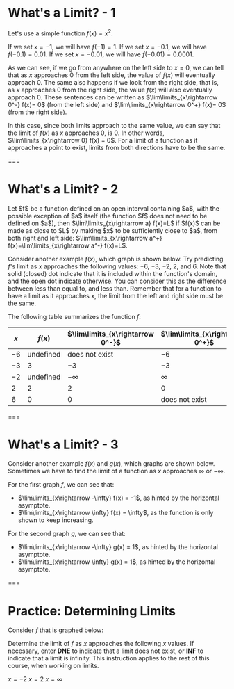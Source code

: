 # What's a Limit? - 1

Let's use a simple function $f(x) = x^2$.

<Graph functions="x^2" />

If we set $x = -1$, we will have $f(-1)=1$. If we set $x = -0.1$, we will have $f(-0.1)=0.01$. If we set $x = -0.01$, we will have $f(-0.01)=0.0001$.

As we can see, if we go from anywhere on the left side to $x = 0$, we can tell that as $x$ approaches $0$ from the left side, the value of $f(x)$ will eventually approach $0$. The same also happens if we look from the right side, that is, as $x$ approaches $0$ from the right side, the value $f(x)$ will also eventually approach $0$. These sentences can be written as $\lim\limits_{x\rightarrow 0^-} f(x)= 0$ (from the left side) and $\lim\limits_{x\rightarrow 0^+} f(x)= 0$ (from the right side).

In this case, since both limits approach to the same value, we can say that the limit of $f(x)$ as $x$ approaches $0$, is $0$. In other words, $\lim\limits_{x\rightarrow 0} f(x) = 0$. For a limit of a function as it approaches a point to exist, limits from both directions have to be the same.

===

# What's a Limit? - 2

<Theorem title="General Definition of Limit">
Let $f$ be a function defined on an open interval containing $a$, with the possible exception of $a$ itself (the function $f$ does not need to be defined on $a$), then $\lim\limits_{x\rightarrow a} f(x)=L$ if $f(x)$ can be made as close to $L$ by making $x$ to be sufficiently close to $a$, from both right and left side: $\lim\limits_{x\rightarrow a^+} f(x)=\lim\limits_{x\rightarrow a^-} f(x)=L$.
</Theorem>

Consider another example $f(x)$, which graph is shown below. Try predicting $f$'s limit as $x$ approaches the following values: $-6$, $-3$, $-2$, $2$, and $6$.
Note that solid (closed) dot indicate that it is included within the function's domain, and the open dot indicate otherwise. You can consider this as the difference between less than equal to, and less than. Remember that for a function to have a limit as it approaches $x$, the limit from the left and right side must be the same.

<Graph
  functions="1+4/(x+2)@[-6,2];(x-6)*(x-4)*(x-2)@[2,6]"
  asymptotes="x=-2"
  points="2,2~solid;0,2~outline;-3,-3~outline;3,-3~solid;0,6~solid;0,-6~outline"
  ranges="[8,8,-8,-8]"
/>

The following table summarizes the function $f$:

| $x$  | $f(x)$    | $\lim\limits_{x\rightarrow 0^-}$ | $\lim\limits_{x\rightarrow 0^+}$ | $\lim\limits_{x\rightarrow 0}$ |
| ---- | --------- | -------------------------------- | -------------------------------- | ------------------------------ |
| $-6$ | undefined | does not exist                   | $-6$                             | does not exist                 |
| $-3$ | $3$       | $-3$                             | $-3$                             | $-3$                           |
| $-2$ | undefined | $-\infty$                        | $\infty$                         | does not exist                 |
| $2$  | $2$       | $2$                              | $0$                              | does not exist                 |
| $6$  | $0$       | $0$                              | does not exist                   | does not exist                 |

===

# What's a Limit? - 3

Consider another example $f(x)$ and $g(x)$, which graphs are shown below. Sometimes we have to find the limit of a function as $x$ approaches $\infty$ or $-\infty$.  

<TwoColumns>
  <Graph functions="1/x-1@[-8,0];(x^2+1)/x-2@[0,8]" asymptotes="y=-1" />
  <Graph functions="(x^2-2*x)/(x^2+1)" asymptotes="y=1" />
</TwoColumns>

For the first graph $f$, we can see that:

- $\lim\limits_{x\rightarrow -\infty} f(x) = -1$, as hinted by the horizontal asymptote.
- $\lim\limits_{x\rightarrow \infty} f(x) = \infty$, as the function is only shown to keep increasing.

For the second graph $g$, we can see that:

- $\lim\limits_{x\rightarrow -\infty} g(x) = 1$, as hinted by the horizontal asymptote.
- $\lim\limits_{x\rightarrow \infty} g(x) = 1$, as hinted by the horizontal asymptote.

===

# **Practice:** Determining Limits

Consider $f$ that is graphed below:

<Graph
  functions="((x+3)^2+3)/(x+2)@[-10,-2];x^3-3*x@[-2,2];x/(x-1)@[2,10]"
  asymptotes="x=-2,y=1"
  points="-2,-2~outline;2,2~outline;4,2~solid"
  ranges="[8,8,-8,-8]"
/>

Determine the limit of $f$ as $x$ approaches the following $x$ values. If necessary, enter **DNE** to indicate that a limit does not exist, or **INF** to indicate that a limit is infinity. This instruction applies to the rest of this course, when working on limits.

$x=-2$
<Practice id="determining-limits-1" answer="DNE" />
$x=2$
<Practice id="determining-limits-2" answer="2" />
$x=\infty$
<Practice id="determining-limits-3" answer="1" />
